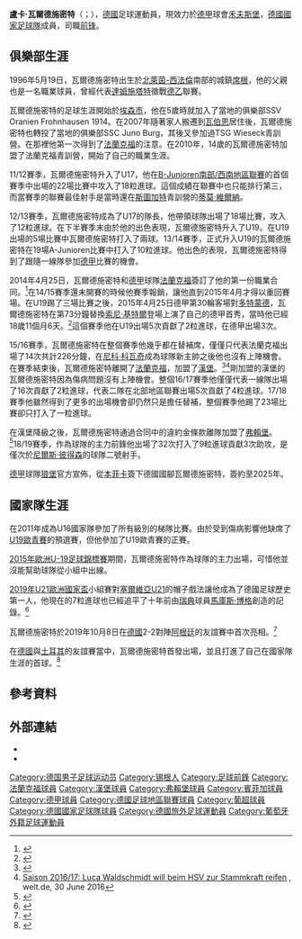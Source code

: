 {{short description|德国足球运动员}}
{{Multiple issues|
{{Missing information|1=生平|time=2021-02-13T20:41:07+00:00}}
{{BLPsources|time=2021-02-13T20:41:07+00:00}}
}}
{{Use dmy dates|date=August 2020}}
{{noteTA
|G1=Football
|G2=uefa
|1=zh-hans:瓦尔德施密特;zh-hk:禾特舒密特;zh-tw:瓦爾德施密特;
}}

{{Infobox football biography
| name           = 盧卡·瓦爾德施密特<br>''Luca Waldschmidt''
| image          = WaldschmidtSLB2021.png
| caption        = 
| fullname       = Gian-Luca Waldschmidt<ref name="Luca Waldschmidt » Club matches">{{cite web |title=Luca Waldschmidt » Club matches |url=https://www.worldfootball.net/player_summary/luca-waldschmidt/2/ |publisher=World Football |access-date=8 April 2020}}</ref>
| birth_date     = {{birth date and age|1996|5|19|df=y}}
| birth_place    = {{DEU}}[[席根|席根]]
| height         = 1.81 m
| position       = [[前鋒_(足球)|前锋]]
| currentclub    = [[沃尔夫斯堡足球俱乐部|禾夫斯堡]]
| clubnumber     = 7
| youthyears1    = 2001–2007
| youthclubs1    = SSV Oranien Frohnhausen
| youthyears2    = 2007–2009
| youthclubs2    = SSC Juno Burg
| youthyears3    = 2009–2010
| youthclubs3    = TSG維塞克
| youthyears4    = 2010–2014
| youthclubs4    = [[法蘭克福足球俱樂部|法蘭克福]]
| years1         = 2014–2016
| clubs1         = [[法蘭克福足球俱樂部|法蘭克福]]
| caps1          = 15
| goals1         = 0
| years2         = 2016–2018
| clubs2         = [[漢堡足球俱樂部|漢堡]]
| caps2          = 35
| goals2         = 2
| years3         = 2018–2020
| clubs3         = [[弗賴堡足球俱樂部|弗萊堡]]
| caps3          = 53
| goals3         = 16
| years4         = 2020–2021
| clubs4         = [[里斯本與本菲卡體育|本菲卡]]
| caps4          = 29
| goals4         = 9 
| years5         = 2021–
| clubs5         = [[沃尔夫斯堡足球俱乐部|禾夫斯堡]]
| caps5          = 3
| goals5         = 0
| nationalyears1 = 2011–2012
| nationalteam1  = [[德國青年國家足球隊|德國U-16]]
| nationalcaps1  = 2
| nationalgoals1 = 3
| nationalyears2 = 2012–2013
| nationalteam2  = [[德國青年國家足球隊|德國U-17]]
| nationalcaps2  = 8
| nationalgoals2 = 4
| nationalyears3 = 2014–2017
| nationalteam3  = [[德國青年國家足球隊|德國U-18]]
| nationalcaps3  = 1
| nationalgoals3 = 0
| nationalyears4 = 2013
| nationalteam4  = [[德國青年國家足球隊|德國U-19]]
| nationalcaps4  = 1
| nationalgoals4 = 0
| nationalyears5 = 2017–2019
| nationalteam5  = [[德國21歲以下國家足球隊|德國U-21]]
| nationalcaps5  = 15
| nationalgoals5 = 10
| nationalyears6 = 2019–
| nationalteam6  = [[德國國家足球隊|德國]]
| nationalcaps6  = 7
| nationalgoals6 = 2
| pcupdate       = 2021年9月11日
| ntupdate       = 2020年11月17日
| medaltemplates =
}}

'''盧卡·瓦爾德施密特'''（{{lang-de|Luca Waldschmidt}}；{{Bd|1996年|5月19日||}}），[[德國|德國]]足球運動員，現效力於[[德甲|德甲]]球會[[沃尔夫斯堡足球俱乐部|禾夫斯堡]]，[[德國國家足球隊|德國國家足球隊]]成員，司職[[前鋒_(足球)|前锋]]。

==俱樂部生涯==
1996年5月19日，瓦爾德施密特出生於[[北萊茵-西法倫|北萊茵-西法倫]]南部的城鎮[[席根|席根]]，他的父親也是一名職業球員，曾經代表[[達姆施塔特足球俱樂部|達姆施塔特]]徵戰[[德乙|德乙]]聯賽。

瓦爾德施密特的足球生涯開始於[[埃森市|埃森市]]，他在5歲時就加入了當地的俱樂部SSV Oranien Frohnhausen 1914。在2007年隨著家人搬遷到[[瓦伯恩|瓦伯恩]]居住後，瓦爾德施密特也轉投了當地的俱樂部SSC Juno Burg，其後又參加過TSG Wieseck青訓營。在那裡他第一次得到了[[法蘭克福足球俱樂部|法蘭克福]]的注意。在2010年，14歲的瓦爾德施密特加盟了法蘭克福青訓營，開始了自己的職業生涯。

11/12賽季，瓦爾德施密特升入了U17，他在[[B-Junioren南部/西南地區聯賽|B-Junioren南部/西南地區聯賽]]的首個賽季中出場的22場比賽中攻入了18粒進球。這個成績在聯賽中也只能排行第三，而當賽季的聯賽最佳射手是當時還在[[斯圖加特足球俱樂部|斯圖加特]]青訓營的[[蒂莫·維爾納|蒂莫·維爾納]]。

12/13賽季，瓦爾德施密特成為了U17的隊長，他帶領球隊出場了18場比賽，攻入了12粒進球。在下半賽季末由於他的出色表現，瓦爾德施密特升入了U19。在U19出場的5場比賽中瓦爾德施密特打入了兩球。13/14賽季，正式升入U19的瓦爾德施密特在19場A-Junioren比賽中打入了10粒進球。他出色的表現，瓦爾德施密特得到了跟隨一線隊參加[[德甲|德甲]]比賽的機會。

2014年4月25日，瓦爾德施密特和[[德甲|德甲]]球隊[[法蘭克福足球俱樂部|法蘭克福]]簽訂了他的第一份職業合同。<ref>{{cite news |title=Gian-Luca Waldschmidt unterschreibt Profivertrag |url=https://www.eintracht.de/news/artikel/gian-luca-waldschmidt-unterschreibt-profivertrag-45426/ |website=eintracht.de |publisher=Eintracht Frankfurt |date=25 April 2014 |access-date=29 September 2019 |language=de |archive-date=2019-09-29 |archive-url=https://web.archive.org/web/20190929103708/https://www.eintracht.de/news/artikel/gian-luca-waldschmidt-unterschreibt-profivertrag-45426/ |dead-url=no }}</ref>在14/15賽季還未開賽的時候他賽季報銷，讓他直到2015年4月才得以重回賽場。在U19踢了三場比賽之後，2015年4月25日德甲第30輪客場對[[多特蒙德足球俱樂部|多特蒙德]]，瓦爾德施密特在第73分鐘替換[[索尼·基特爾|索尼·基特爾]]登場上演了自己的德甲首秀，當時他已經18歲11個月6天。<ref>{{cite news |title=Bundesliga 2014/2015 » 30. Spieltag » Borussia Dortmund - Eintracht Frankfurt 2:0 |url=http://www.weltfussball.de/spielbericht/bundesliga-2014-2015-borussia-dortmund-eintracht-frankfurt/ |website=weltfussball.de |publisher=Weltfussball |date=25 April 2015 |access-date=25 April 2015 |language=de |archive-date=2019-09-29 |archive-url=https://web.archive.org/web/20190929103718/https://www.weltfussball.de/spielbericht/bundesliga-2014-2015-borussia-dortmund-eintracht-frankfurt/ |dead-url=no }}</ref>這個賽季他在U19出場5次貢獻了2粒進球，在德甲出場3次。

15/16賽季，瓦爾德施密特在整個賽季他幾乎都在替補席，僅僅只代表法蘭克福出場了14次共計226分鐘，在[[尼科·科瓦奇|尼科·科瓦奇]]成為球隊新主帥之後他也沒有上陣機會。在賽季結束後，瓦爾德施密特離開了[[法蘭克福足球俱樂部|法蘭克福]]，加盟了[[漢堡足球俱樂部|漢堡]]。<ref>{{cite news |title=Fix: HSV verpflichtet Luca Waldschmidt |url=https://hsv.de/news/meldungen/saison-2015-16/juni/hsv-verpflichtet-luca-waldschmidt/ |website=hsv.de |publisher=Hamburger SV |date=30 June 2016 |access-date=30 June 2016 |language=de |archive-date=2019-06-23 |archive-url=https://web.archive.org/web/20190623210649/https://www.hsv.de/news/meldungen/saison-2015-16/juni/hsv-verpflichtet-luca-waldschmidt/ |dead-url=no }}</ref><ref>[https://www.welt.de/regionales/hamburg/article156715058/Waldschmidt-will-beim-HSV-zur-Stammkraft-reifen.html Saison 2016/17: Luca Waldschmidt will beim HSV zur Stammkraft reifen] {{Wayback|url=https://www.welt.de/regionales/hamburg/article156715058/Waldschmidt-will-beim-HSV-zur-Stammkraft-reifen.html |date=20160822041553 }}, welt.de, 30 June 2016</ref>剛加盟的漢堡的瓦爾德施密特因為傷病問題沒有上陣機會。整個16/17賽季他僅僅代表一線隊出場了16次貢獻了2粒進球，代表二隊在北部地區聯賽出場5次貢獻了4粒進球。17/18賽季他雖然得到了更多的出場機會卻仍然只是擔任替補，整個賽季他踢了23場比賽卻只打入了一粒進球。

在漢堡降級之後，瓦爾德施密特通過合同中的違約金條款離隊加盟了[[弗賴堡體育俱樂部|弗賴堡]]。<ref>{{cite news|title=Für fünf Millionen Euro: Waldschmidt nach Freiburg|url=http://www.kicker.de/news/fussball/bundesliga/startseite/724509/artikel_fuer-fuenf-millionen-euro_waldschmidt-nach-freiburg.html|access-date=26 May 2018|work=kicker Online|date=24 May 2018|language=de|archive-date=2018-08-08|archive-url=https://web.archive.org/web/20180808171757/http://www.kicker.de/news/fussball/bundesliga/startseite/724509/artikel_fuer-fuenf-millionen-euro_waldschmidt-nach-freiburg.html|dead-url=no}}</ref>18/19賽季，作為球隊的主力前鋒他出場了32次打入了9粒進球貢獻3次助攻，是僅次於[[尼爾斯·彼得森_(足球運動員)|尼爾斯·彼得森]]的球隊二號射手。

[[德甲|德甲]]球隊[[狼堡足球俱樂部|狼堡]]官方宣佈，從[[里斯本與本菲卡體育|本菲卡]]簽下德國國腳瓦爾德施密特，簽約至2025年。

==國家隊生涯==
在2011年成為U16國家隊參加了所有級別的梯隊比賽。由於受到傷病影響他缺席了[[U19歐青賽|U19歐青賽]]的預選賽，但他參加了U19歐青賽的正賽。

[[2015年歐洲U-19足球錦標賽|2015年歐洲U-19足球錦標賽]]期間，瓦爾德施密特作為球隊的主力出場，可惜他並沒能幫助球隊從小組中出線。

[[2019年U21歐洲國家盃|2019年U21歐洲國家盃]]小組賽對[[塞爾維亞21歲以下國家足球隊|塞爾維亞U21]]的帽子戲法讓他成為了德國足球歷史第一人，他現在的7粒進球也已經追平了十年前由[[瑞典|瑞典]]球員[[馬庫斯·博格|馬庫斯·博格]]創造的記錄。<ref>{{cite news|url=https://www.welt.de/sport/fussball/article196027443/U21-EM-Luca-Waldschmidt-klaut-Pierre-Littbarski-alten-Rekord.html|title=Waldschmidt klaut einen Jahrzehnte alten Rekord|work=Welt|language=de|date=28 June 2019|accessdate=2021-04-01|archive-date=2019-07-09|archive-url=https://web.archive.org/web/20190709162539/https://www.welt.de/sport/fussball/article196027443/U21-EM-Luca-Waldschmidt-klaut-Pierre-Littbarski-alten-Rekord.html|dead-url=no}}</ref>

瓦爾德施密特於2019年10月8日在[[德國國家足球隊|德國]]2-2對陣[[阿根廷國家足球隊|阿根廷]]的友誼賽中首次亮相。<ref>{{cite web|publisher=[[ESPN|ESPN]]|url=https://www.espn.com/soccer/report?gameId=539008|title=Germany v Argentina game report|date=9 October 2019|access-date=2021-06-25|archive-date=2020-02-16|archive-url=https://web.archive.org/web/20200216102803/https://www.espn.com/soccer/report?gameId=539008|dead-url=no}}</ref>

在[[德國國家足球隊|德國]]與[[土耳其國家足球隊|土耳其]]的友誼賽當中，瓦爾德施密特首發出場，並且打進了自己在國家隊生涯的首球。<ref>{{cite web|url=https://www.dfb.de/die-mannschaft/news-detail/33-last-minute-treffer-verhindert-heimsieg-220168/|title=3:3! Last-Minute-Treffer verhindert Heimsieg|date=7 October 2020|publisher=[[German_Football_Association|DFB]]|language=de|access-date=6 September 2020|archive-date=2021-10-31|archive-url=https://web.archive.org/web/20211031101140/https://www.dfb.de/die-mannschaft/news-detail/33-last-minute-treffer-verhindert-heimsieg-220168/|dead-url=no}}</ref>

==參考資料==
{{Reflist}}

==外部連結==
*{{Fussballdaten}}
*{{NFT player|75667}}

{{禾夫斯堡球員名單}}

{{DEFAULTSORT:Waldschmidt, Gianluca}}
[[Category:德国男子足球运动员|Category:德国男子足球运动员]]
[[Category:锡根人|Category:锡根人]]
[[Category:足球前鋒|Category:足球前鋒]]
[[Category:法蘭克福球員|Category:法蘭克福球員]]
[[Category:漢堡球員|Category:漢堡球員]]
[[Category:弗賴堡球員|Category:弗賴堡球員]]
[[Category:賓菲加球員|Category:賓菲加球員]]
[[Category:德甲球員|Category:德甲球員]]
[[Category:德國足球地區聯賽球員|Category:德國足球地區聯賽球員]]
[[Category:葡超球員|Category:葡超球員]]
[[Category:德國國家足球隊球員|Category:德國國家足球隊球員]]
[[Category:德國旅外足球運動員|Category:德國旅外足球運動員]]
[[Category:葡萄牙外籍足球運動員|Category:葡萄牙外籍足球運動員]]